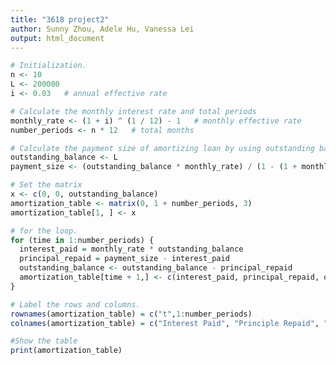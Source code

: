 ```yaml
---
title: "3618 project2"
author: Sunny Zhou, Adele Hu, Vanessa Lei
output: html_document
---
```


```r
# Initialization.
n <- 10     
L <- 200000
i <- 0.03   # annual effective rate

# Calculate the monthly interest rate and total periods
monthly_rate <- (1 + i) ^ (1 / 12) - 1   # monthly effective rate
number_periods <- n * 12   # total months

# Calculate the payment size of amortizing loan by using outstanding balance, monthly rate and periods
outstanding_balance <- L
payment_size <- (outstanding_balance * monthly_rate) / (1 - (1 + monthly_rate) ^ (- number_periods))   

# Set the matrix
x <- c(0, 0, outstanding_balance)
amortization_table <- matrix(0, 1 + number_periods, 3)
amortization_table[1, ] <- x

# for the loop.
for (time in 1:number_periods) {
  interest_paid = monthly_rate * outstanding_balance
  principal_repaid = payment_size - interest_paid
  outstanding_balance <- outstanding_balance - principal_repaid
  amortization_table[time + 1,] <- c(interest_paid, principal_repaid, outstanding_balance)
}

# Label the rows and columns.
rownames(amortization_table) = c("t",1:number_periods)
colnames(amortization_table) = c("Interest Paid", "Principle Repaid", "Outstanding Balance")

#Show the table
print(amortization_table)
```
